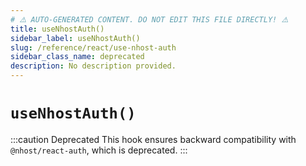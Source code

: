 ```yaml
---
# ⚠️ AUTO-GENERATED CONTENT. DO NOT EDIT THIS FILE DIRECTLY! ⚠️
title: useNhostAuth()
sidebar_label: useNhostAuth()
slug: /reference/react/use-nhost-auth
sidebar_class_name: deprecated
description: No description provided.
---
```


# `useNhostAuth()`

:::caution Deprecated
This hook ensures backward compatibility with `@nhost/react-auth`, which is deprecated.
:::
